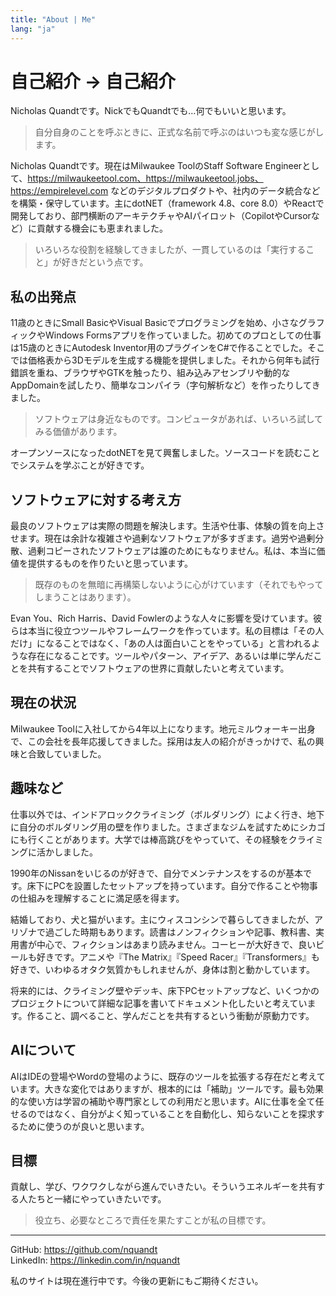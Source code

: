 ```yaml
---
title: "About | Me"
lang: "ja"
---
```

# 自己紹介 -> 自己紹介

Nicholas Quandtです。NickでもQuandtでも…何でもいいと思います。

> 自分自身のことを呼ぶときに、正式な名前で呼ぶのはいつも変な感じがします。

Nicholas Quandtです。現在はMilwaukee ToolのStaff Software Engineerとして、https://milwaukeetool.com、https://milwaukeetool.jobs、https://empirelevel.com などのデジタルプロダクトや、社内のデータ統合などを構築・保守しています。主にdotNET（framework 4.8、core 8.0）やReactで開発しており、部門横断のアーキテクチャやAIパイロット（CopilotやCursorなど）に貢献する機会にも恵まれました。

> いろいろな役割を経験してきましたが、一貫しているのは「実行すること」が好きだという点です。

## 私の出発点

11歳のときにSmall BasicやVisual Basicでプログラミングを始め、小さなグラフィックやWindows Formsアプリを作っていました。初めてのプロとしての仕事は15歳のときにAutodesk Inventor用のプラグインをC#で作ることでした。そこでは価格表から3Dモデルを生成する機能を提供しました。それから何年も試行錯誤を重ね、ブラウザやGTKを触ったり、組み込みアセンブリや動的なAppDomainを試したり、簡単なコンパイラ（字句解析など）を作ったりしてきました。

> ソフトウェアは身近なものです。コンピュータがあれば、いろいろ試してみる価値があります。

オープンソースになったdotNETを見て興奮しました。ソースコードを読むことでシステムを学ぶことが好きです。

## ソフトウェアに対する考え方

最良のソフトウェアは実際の問題を解決します。生活や仕事、体験の質を向上させます。現在は余計な複雑さや過剰なソフトウェアが多すぎます。過労や過剰分散、過剰コピーされたソフトウェアは誰のためにもなりません。私は、本当に価値を提供するものを作りたいと思っています。

> 既存のものを無暗に再構築しないように心がけています（それでもやってしまうことはあります）。

Evan You、Rich Harris、David Fowlerのような人々に影響を受けています。彼らは本当に役立つツールやフレームワークを作っています。私の目標は「その人だけ」になることではなく、「あの人は面白いことをやっている」と言われるような存在になることです。ツールやパターン、アイデア、あるいは単に学んだことを共有することでソフトウェアの世界に貢献したいと考えています。

## 現在の状況

Milwaukee Toolに入社してから4年以上になります。地元ミルウォーキー出身で、この会社を長年応援してきました。採用は友人の紹介がきっかけで、私の興味と合致していました。

## 趣味など

仕事以外では、インドアロッククライミング（ボルダリング）によく行き、地下に自分のボルダリング用の壁を作りました。さまざまなジムを試すためにシカゴにも行くことがあります。大学では棒高跳びをやっていて、その経験をクライミングに活かしました。

1990年のNissanをいじるのが好きで、自分でメンテナンスをするのが基本です。床下にPCを設置したセットアップを持っています。自分で作ることや物事の仕組みを理解することに満足感を得ます。

結婚しており、犬と猫がいます。主にウィスコンシンで暮らしてきましたが、アリゾナで過ごした時期もあります。読書はノンフィクションや記事、教科書、実用書が中心で、フィクションはあまり読みません。コーヒーが大好きで、良いビールも好きです。アニメや『The Matrix』『Speed Racer』『Transformers』も好きで、いわゆるオタク気質かもしれませんが、身体は割と動かしています。

将来的には、クライミング壁やデッキ、床下PCセットアップなど、いくつかのプロジェクトについて詳細な記事を書いてドキュメント化したいと考えています。作ること、調べること、学んだことを共有するという衝動が原動力です。

## AIについて

AIはIDEの登場やWordの登場のように、既存のツールを拡張する存在だと考えています。大きな変化ではありますが、根本的には「補助」ツールです。最も効果的な使い方は学習の補助や専門家としての利用だと思います。AIに仕事を全て任せるのではなく、自分がよく知っていることを自動化し、知らないことを探求するために使うのが良いと思います。

## 目標

貢献し、学び、ワクワクしながら進んでいきたい。そういうエネルギーを共有する人たちと一緒にやっていきたいです。

> 役立ち、必要なところで責任を果たすことが私の目標です。

---

GitHub: https://github.com/nquandt  
LinkedIn: https://linkedin.com/in/nquandt

私のサイトは現在進行中です。今後の更新にもご期待ください。